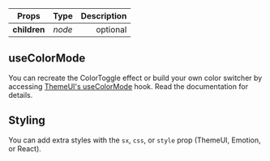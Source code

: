 
<Title type="header-widgets" title="ColorToggle">
  <Styled.p>
    The ColorToggle is a button that cycles through the color modes you defined
    in <span>theme.js</span>.
  </Styled.p>
  <Styled.p>
    By default, it displays the name of the current color mode, or you can wrap
    it around your own icon, text, or component.
  </Styled.p>
</Title>

| Props        |  Type  | Description |
| ------------ | :----: | ----------: |
| **children** | _node_ |    optional |

## useColorMode

You can recreate the ColorToggle effect or build your own color switcher by accessing [ThemeUI's useColorMode](https://theme-ui.com/color-modes/) hook. Read the documentation for details.

## Styling

You can add extra styles with the `sx`, `css`, or `style` prop (ThemeUI, Emotion, or React).
